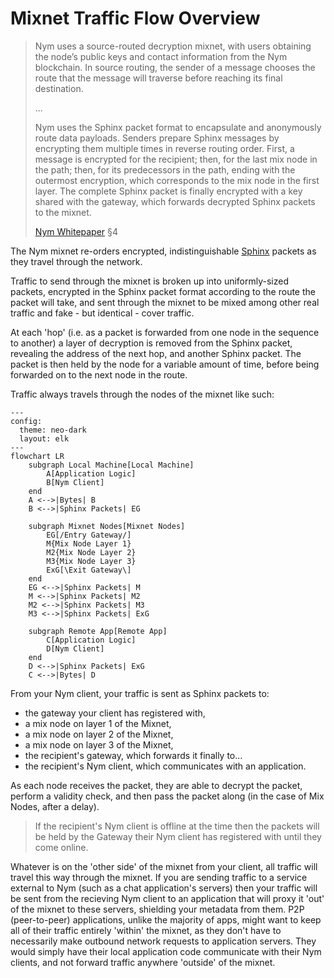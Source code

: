 # Mixnet Traffic Flow Overview

> Nym uses a source-routed decryption mixnet, with users obtaining the node’s public keys and contact information from the Nym blockchain. In source routing, the sender of a message chooses the route that the message will traverse before reaching its final destination.
>
> ...
>
> Nym uses the Sphinx packet format to encapsulate and anonymously route data payloads. Senders prepare Sphinx messages by encrypting them multiple times in reverse routing order. First, a message is encrypted for the recipient; then, for the last mix node in the path; then, for its predecessors in the path, ending with the outermost encryption, which corresponds to the mix node in the first layer. The complete Sphinx packet is finally encrypted with a key shared with the gateway, which forwards decrypted Sphinx packets to the mixnet.
>
> [Nym Whitepaper](https://nymtech.net/nym-whitepaper.pdf) §4

The Nym mixnet re-orders encrypted, indistinguishable [Sphinx](cryptography/sphinx) packets as they travel through the network.

Traffic to send through the mixnet is broken up into uniformly-sized packets, encrypted in the Sphinx packet format according to the route the packet will take, and sent through the mixnet to be mixed among other real traffic and fake - but identical - cover traffic.

At each 'hop' (i.e. as a packet is forwarded from one node in the sequence to another) a layer of decryption is removed from the Sphinx packet, revealing the address of the next hop, and another Sphinx packet. The packet is then held by the node for a variable amount of time, before being forwarded on to the next node in the route.

Traffic always travels through the nodes of the mixnet like such:

```mermaid
---
config:
  theme: neo-dark
  layout: elk
---
flowchart LR
    subgraph Local Machine[Local Machine]
        A[Application Logic]
        B[Nym Client]
    end
    A <-->|Bytes| B
    B <-->|Sphinx Packets| EG

    subgraph Mixnet Nodes[Mixnet Nodes]
        EG[/Entry Gateway/]
        M{Mix Node Layer 1}
        M2{Mix Node Layer 2}
        M3{Mix Node Layer 3}
        ExG[\Exit Gateway\]
    end
    EG <-->|Sphinx Packets| M
    M <-->|Sphinx Packets| M2
    M2 <-->|Sphinx Packets| M3
    M3 <-->|Sphinx Packets| ExG

    subgraph Remote App[Remote App]
        C[Application Logic]
        D[Nym Client]
    end
    D <-->|Sphinx Packets| ExG
    C <-->|Bytes| D
```

From your Nym client, your traffic is sent as Sphinx packets to:
* the gateway your client has registered with,
* a mix node on layer 1 of the Mixnet,
* a mix node on layer 2 of the Mixnet,
* a mix node on layer 3 of the Mixnet,
* the recipient's gateway, which forwards it finally to...
* the recipient's Nym client, which communicates with an application.

As each node receives the packet, they are able to decrypt the packet, perform a validity check, and then pass the packet along (in the case of Mix Nodes, after a delay).

> If the recipient's Nym client is offline at the time then the packets will be held by the Gateway their Nym client has registered with until they come online.

Whatever is on the 'other side' of the mixnet from your client, all traffic will travel this way through the mixnet. If you are sending traffic to a service external to Nym (such as a chat application's servers) then your traffic will be sent from the recieving Nym client to an application that will proxy it 'out' of the mixnet to these servers, shielding your metadata from them. P2P (peer-to-peer) applications, unlike the majority of apps, might want to keep all of their traffic entirely 'within' the mixnet, as they don't have to necessarily make outbound network requests to application servers. They would simply have their local application code communicate with their Nym clients, and not forward traffic anywhere 'outside' of the mixnet.
